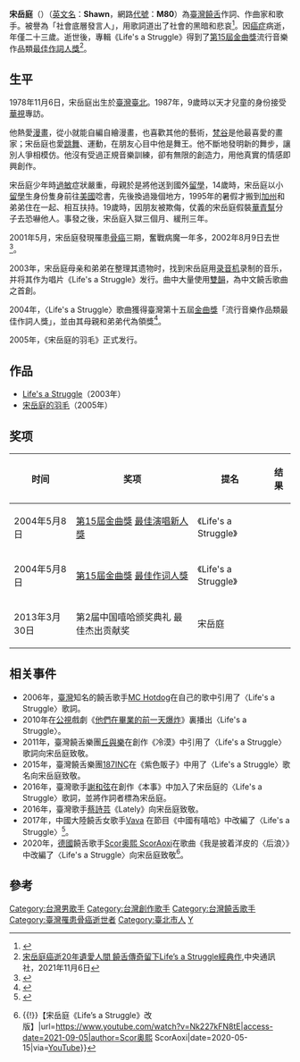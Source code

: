 {{藝人
| 姓名 = 宋岳庭
| 类型 = 男歌手
| 圖片 = 宋岳庭像.jpg
| 圖片簡介 = 1999年的宋岳庭
| 英文名 = Shawn
| 暱稱 = M80
| 國籍 = {{ROC}}
| 籍貫 = 
| 出生日期 = {{birth date|1978|11|6}}
| 出生地點 = {{TWN}}[[臺北市|臺北市]]
| 逝世日期 = {{death date and age|2002|8|9|1978|11|6}}
| 逝世地點 = {{USA}}[[洛杉磯|洛杉磯]]
| 墓地 = {{le|玫瑰崗紀念公園|Rose Hills Memorial Park}}
| 職業 = [[歌手|歌手]]、[[作曲人|作曲人]]、[[填詞人|填詞人]]
| 教育程度 = 
| 音樂類型 = 流行、饒舌
| 代表作 = 2003年《Life's a Struggle》<br>2005年《宋岳庭的羽毛》
| 網站 = 
| 相關團體 = 
| 書籍 = 
}}

'''宋岳庭'''（{{bd|1978年|11月6日|2002年|8月9日}}）（[[英文名|英文名]]：'''Shawn'''，網路[[代號|代號]]：'''M80'''）為[[臺灣|臺灣]][[饒舌|饒舌]]作詞、作曲家和歌手。被譽為「社會底層發言人」，用歌詞道出了社會的黑暗和悲哀<ref>{{Cite news|url=https://www.juksy.com/archives/69711|title=選曲太加分？《中國有嘻哈》Vava 翻唱「他」的歌，所有導師起立致敬！|date=2017-08-21|newspaper=[[JUKSY_街星|JUKSY 街星]]|accessdate=2017-08-22|language=zh-TW}}</ref>。因[[癌症|癌症]]病逝，年僅二十三歲。逝世後，專輯《Life's a Struggle》得到了[[第15屆金曲獎|第15屆金曲獎]]流行音樂作品類[[最佳作詞人獎_(金曲獎)|最佳作詞人獎]]<ref>[https://www.cna.com.tw/news/firstnews/202111060066.aspx 宋岳庭癌逝20年遺愛人間 饒舌傳奇留下Life’s a Struggle經典作],中央通訊社，2021年11月6日</ref>。

==生平==
1978年11月6日，宋岳庭出生於[[臺灣|臺灣]][[臺北|臺北]]。1987年，9歲時以天才兒童的身份接受[[華視|華視]]專訪。

他熱愛[[漫畫|漫畫]]，從小就能自編自繪漫畫，也喜歡其他的藝術，[[梵谷|梵谷]]是他最喜愛的畫家；宋岳庭也愛[[跳舞|跳舞]]、運動，在朋友心目中他是舞王。他不斷地發明新的舞步，讓別人爭相模仿。他沒有受過正規音樂訓練，卻有無限的創造力，用他真實的情感即興創作。

宋岳庭少年時[[過敏|過敏]]症狀嚴重，母親於是將他送到國外[[留學|留學]]，14歲時，宋岳庭以小[[留學|留學]]生身份隻身前往[[美國|美國]]唸書，先後換過幾個地方，1995年的暑假才搬到[[加州|加州]]和弟弟住在一起、相互扶持。19歲時，因朋友被欺侮，仗義的宋岳庭假裝[[華青幫|華青幫]]分子去恐嚇他人。事發之後，宋岳庭入獄三個月、緩刑三年。

2001年5月，宋岳庭發現罹患[[骨癌|骨癌]]三期，奮戰病魔一年多，2002年8月9日去世<ref>{{Cite web|title=他是中国嘻哈第一人,他的人生比作品更加传奇_网易新闻|url=http://news.163.com/17/0801/09/CQOCBQ8B000187UE.html|accessdate=2017-08-22|author=何言|date=2017-08-01|last=|work=[[網易|網易新聞]]|language=zh-cn}}</ref>。

2003年，宋岳庭母亲和弟弟在整理其遗物时，找到宋岳庭用[[录音机|录音机]]录制的音乐，并将其作为唱片《Life's a Struggle》发行。曲中大量使用[[雙韻|雙韻]]，為中文饒舌歌曲之首創。

2004年，〈Life's a Struggle〉歌曲獲得臺灣第十五屆[[金曲獎|金曲獎]]「流行音樂作品類最佳作詞人獎」，並由其母親和弟弟代為領獎<ref>{{Cite web|title=台湾金曲奖揭晓 伍思凯出道15年首获最佳男歌手|url=http://ent.sina.com.cn/p/i/2004-05-09/1006384928.html|accessdate=2017-08-22|author=|date=2004-05-09|work=[[新浪|新浪娛樂]]|publisher=|language=zh-cn}}</ref>。

2005年，《宋岳庭的羽毛》正式发行。

== 作品 ==
* [[Life's_a_Struggle|Life's a Struggle]]（2003年）
* [[宋岳庭的羽毛|宋岳庭的羽毛]]（2005年）

== 奖项 ==
{| class="wikitable"
!时间
!奖项
!提名
!结果
|-
|2004年5月8日
|[[第15屆金曲獎|第15屆金曲獎]] [[最佳新人獎_(金曲獎)|最佳演唱新人獎]]
| colspan="1" |《Life's a Struggle》
|{{nom}}
|-
|2004年5月8日
|[[第15屆金曲獎|第15屆金曲獎]] [[最佳作詞人獎_(金曲獎)|最佳作词人獎]]
| colspan="1" |《Life's a Struggle》
|{{won}}
|-
|2013年3月30日
|第2届中国嘻哈颁奖典礼 最佳杰出贡献奖
| colspan="1" |宋岳庭
|{{won}}
|}

== 相关事件 ==
* 2006年，[[臺灣|臺灣]]知名的饒舌歌手[[MC_Hotdog|MC Hotdog]]在自己的歌中引用了〈Life's a Struggle〉歌詞。
* 2010年在[[公共電視文化事業基金會|公視]]戲劇《[[他們在畢業的前一天爆炸|他們在畢業的前一天爆炸]]》裏播出〈Life's a Struggle〉。
* 2011年，臺灣饒舌樂團[[丘與樂|丘與樂]]在創作《冷漠》中引用了〈Life's a Struggle〉歌詞向宋岳庭致敬。
* 2015年，臺灣饒舌樂團[[187INC|187INC]]在《紫色販子》中用了〈Life's a Struggle〉歌名向宋岳庭致敬。
* 2016年，臺灣歌手[[謝和弦|謝和弦]]在創作《本事》中加入了宋岳庭的〈Life's a Struggle〉歌詞，並將作詞者標為宋岳庭。
* 2016年，臺灣歌手[[蔡詩芸|蔡詩芸]]《Lately》向宋岳庭致敬。
* 2017年，中國大陸饒舌女歌手[[Vava|Vava]] 在節目《中國有嘻哈》中改編了〈Life's a Struggle〉<ref>{{Cite web|title=宋岳庭的歌为什么禁播 宋岳庭个人资料背景介绍|url=http://www.xde6.net/news/stars/20170821/41532.html|accessdate=2017-08-22|author=馬華|work=西电新闻网|language=zh-cn|archive-url=https://web.archive.org/web/20170826152808/http://www.xde6.net/news/stars/20170821/41532.html|archive-date=2017-08-21}}</ref>。
* 2020年，[[德國|德國]]饒舌歌手[[Scor奥熙_ScorAoxi|Scor奥熙 ScorAoxi]]在歌曲《我是披着洋皮的〈后浪〉》中改編了〈Life's a Struggle〉向宋岳庭致敬<ref>{{Cite web|title=外國歌手：我是披著洋皮的《后浪》{{!}}{{!}}【宋岳庭《Life’s a Struggle》改版】|url=https://www.youtube.com/watch?v=Nk227kFN8tE|access-date=2021-09-05|author=Scor奥熙 ScorAoxi|date=2020-05-15|via=[[YouTube|YouTube]]}}</ref>。

==參考==
<references />

{{Golden-Melody-Lyricist}}

{{DEFAULTSORT:S宋}}

[[Category:台灣男歌手|Category:台灣男歌手]]
[[Category:台灣創作歌手|Category:台灣創作歌手]]
[[Category:台灣饒舌歌手|Category:台灣饒舌歌手]]
[[Category:臺灣罹患骨癌逝世者|Category:臺灣罹患骨癌逝世者]]
[[Category:臺北市人|Category:臺北市人]]
[[Category:宋姓|Y]]